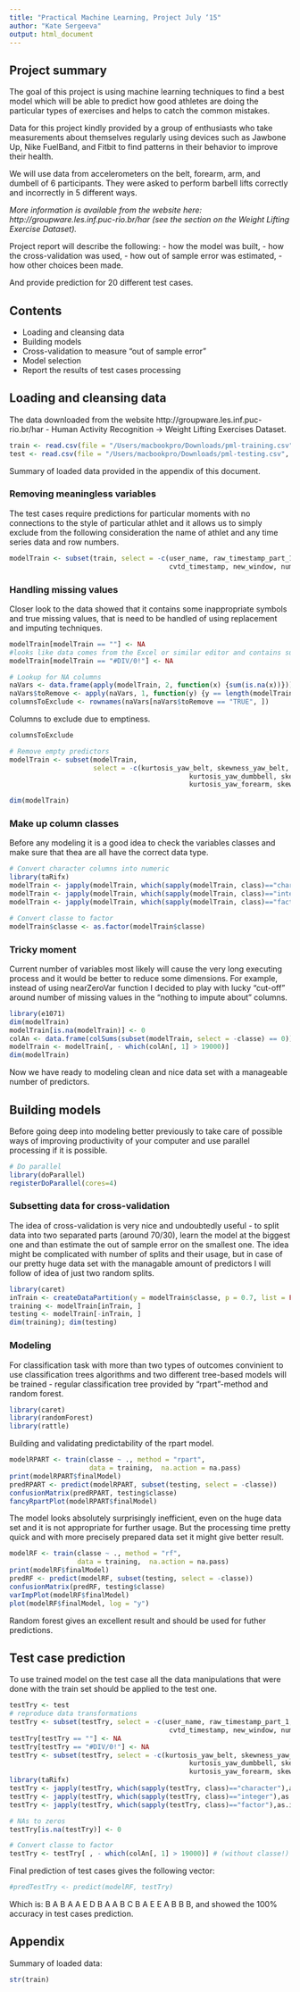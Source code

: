 ```yaml
---
title: "Practical Machine Learning, Project July ‘15"
author: "Kate Sergeeva"
output: html_document
---
```


## Project summary

The goal of this project is using machine learning techniques to find a best model which will be able to predict how good athletes are doing the particular types of exercises and helps to catch the common mistakes.

Data for this project kindly provided by a group of enthusiasts who take measurements about themselves regularly using devices such as Jawbone Up, Nike FuelBand, and Fitbit to find patterns in their behavior to improve their health.

We will use data from accelerometers on the belt, forearm, arm, and dumbell of 6 participants. They were asked to perform barbell lifts correctly and incorrectly in 5 different ways. 

*More information is available from the website here: http://groupware.les.inf.puc-rio.br/har (see the section on the Weight Lifting Exercise Dataset).*

Project report will describe the following:
- how the model was built,
- how the cross-validation was used,
- how out of sample error was estimated, 
- how other choices been made.

And provide prediction for 20 different test cases.

## Contents

- Loading and cleansing data
- Building models
- Cross-validation to measure "out of sample error"
- Model selection
- Report the results of test cases processing

## Loading and cleansing data

The data downloaded from the website http://groupware.les.inf.puc-rio.br/har - Human Activity Recognition -> Weight Lifting Exercises Dataset. 

```r
train <- read.csv(file = "/Users/macbookpro/Downloads/pml-training.csv", header = TRUE, sep = ",")
test <- read.csv(file = "/Users/macbookpro/Downloads/pml-testing.csv", header = TRUE, sep = ",")
```

Summary of loaded data provided in the appendix of this document. 

### Removing meaningless variables

The test cases require predictions for particular moments with no connections to the style of particular athlet and it allows us to simply exclude from the following consideration the name of athlet and any time series data and row numbers. 

```r
modelTrain <- subset(train, select = -c(user_name, raw_timestamp_part_1, raw_timestamp_part_2,
                                        cvtd_timestamp, new_window, num_window, X))
```

### Handling missing values

Closer look to the data showed that it contains some inappropriate symbols and true missing values, that is need to be handled of using replacement and imputing techniques.

```r
modelTrain[modelTrain == ""] <- NA
#looks like data comes from the Excel or similar editor and contains such a nice 
modelTrain[modelTrain == "#DIV/0!"] <- NA 

# Lookup for NA columns 
naVars <- data.frame(apply(modelTrain, 2, function(x) {sum(is.na(x))}))
naVars$toRemove <- apply(naVars, 1, function(y) {y == length(modelTrain[, 1])})
columnsToExclude <- rownames(naVars[naVars$toRemove == "TRUE", ])
```

Columns to exclude due to emptiness.

```r
columnsToExclude
```

```r
# Remove empty predictors
modelTrain <- subset(modelTrain, 
                     select = -c(kurtosis_yaw_belt, skewness_yaw_belt, 
                                             kurtosis_yaw_dumbbell, skewness_yaw_dumbbell, 
                                             kurtosis_yaw_forearm, skewness_yaw_forearm ))
```

```r
dim(modelTrain)
```

### Make up column classes 

Before any modeling it is a good idea to check the variables classes and make sure that thea are all have the correct data type. 

```r
# Convert character columns into numeric
library(taRifx)
modelTrain <- japply(modelTrain, which(sapply(modelTrain, class)=="character"),as.integer)
modelTrain <- japply(modelTrain, which(sapply(modelTrain, class)=="integer"),as.integer)
modelTrain <- japply(modelTrain, which(sapply(modelTrain, class)=="factor"),as.integer)

# Convert classe to factor
modelTrain$classe <- as.factor(modelTrain$classe)
```

### Tricky moment

Current number of variables most likely will cause the very long executing process and it would be better to reduce some dimensions. For example, instead of using nearZeroVar function I decided to play with lucky "cut-off" around number of missing values in the "nothing to impute about" columns. 

```r
library(e1071)
dim(modelTrain)
modelTrain[is.na(modelTrain)] <- 0
colAn <- data.frame(colSums(subset(modelTrain, select = -classe) == 0))
modelTrain <- modelTrain[, - which(colAn[, 1] > 19000)] 
dim(modelTrain)
```

Now we have ready to modeling clean and nice data set with a manageable number of predictors.

## Building models

Before going deep into modeling better previously to take care of possible ways of improving productivity of your computer and use parallel processing if it is possible.

```r
# Do parallel 
library(doParallel)
registerDoParallel(cores=4)
```

### Subsetting data for cross-validation

The idea of cross-validation is very nice and undoubtedly useful - to split data into two separated parts (around 70/30), learn the model at the biggest one and than estimate the out of sample error on the smallest one. The idea might be complicated with number of splits and their usage, but in case of our pretty huge data set with the managable amount of predictors I will follow of idea of just two random splits. 

```r
library(caret)
inTrain <- createDataPartition(y = modelTrain$classe, p = 0.7, list = FALSE)
training <- modelTrain[inTrain, ] 
testing <- modelTrain[-inTrain, ]
dim(training); dim(testing)
```

### Modeling

For classification task with more than two types of outcomes convinient to use classification trees algorithms and two different tree-based models will be trained - regular classification tree provided by "rpart"-method and random forest. 

```r
library(caret)
library(randomForest)
library(rattle)
```

Building and validating predictability of the rpart model.

```r
modelRPART <- train(classe ~ ., method = "rpart", 
                    data = training,  na.action = na.pass)
print(modelRPART$finalModel)
predRPART <- predict(modelRPART, subset(testing, select = -classe))
confusionMatrix(predRPART, testing$classe)
fancyRpartPlot(modelRPART$finalModel) 
```

The model looks absolutely surprisingly inefficient, even on the huge data set and it is not appropriate for further usage. But the processing time pretty quick and with more precisely prepared data set it might give better result.

```r
modelRF <- train(classe ~ ., method = "rf", 
                 data = training,  na.action = na.pass)
print(modelRF$finalModel)
predRF <- predict(modelRF, subset(testing, select = -classe))
confusionMatrix(predRF, testing$classe)
varImpPlot(modelRF$finalModel)
plot(modelRF$finalModel, log = "y")
```

Random forest gives an excellent result and should be used for futher predictions.

## Test case prediction

To use trained model on the test case all the data manipulations that were done with the train set should be applied to the test one.

```r
testTry <- test
# reproduce data transformations
testTry <- subset(testTry, select = -c(user_name, raw_timestamp_part_1, raw_timestamp_part_2,
                                        cvtd_timestamp, new_window, num_window, X))
testTry[testTry == ""] <- NA
testTry[testTry == "#DIV/0!"] <- NA
testTry <- subset(testTry, select = -c(kurtosis_yaw_belt, skewness_yaw_belt, 
                                             kurtosis_yaw_dumbbell, skewness_yaw_dumbbell, 
                                             kurtosis_yaw_forearm, skewness_yaw_forearm ))
library(taRifx)
testTry <- japply(testTry, which(sapply(testTry, class)=="character"),as.integer)
testTry <- japply(testTry, which(sapply(testTry, class)=="integer"),as.integer)
testTry <- japply(testTry, which(sapply(testTry, class)=="factor"),as.integer)

# NAs to zeros
testTry[is.na(testTry)] <- 0

# Convert classe to factor
testTry <- testTry[ , - which(colAn[, 1] > 19000)] # (without classe!)
```

Final prediction of test cases gives the following vector:

```r
#predTestTry <- predict(modelRF, testTry)
```

Which is: B A B A A E D B A A B C B A E E A B B B, and showed the 100% accuracy in test cases prediction. 

## Appendix

Summary of loaded data:

```r
str(train)
```

